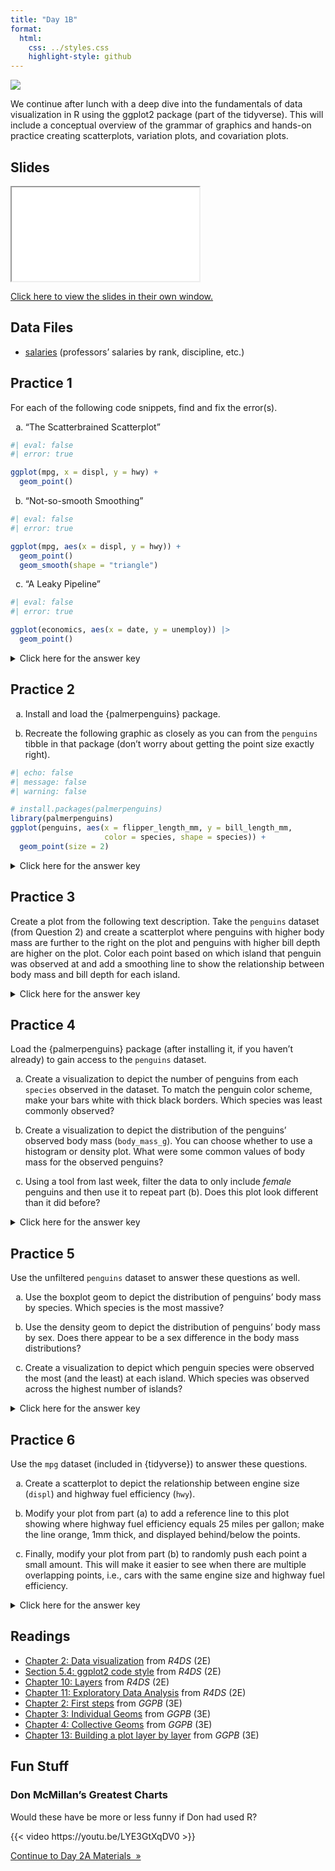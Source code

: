 ```yaml
---
title: "Day 1B"
format:
  html:
    css: ../styles.css
    highlight-style: github
---
```


![](../img/charts_2780E3.svg){.hero}


We continue after lunch with a deep dive into the fundamentals of data visualization in R using the ggplot2 package (part of the tidyverse). This will include a conceptual overview of the grammar of graphics and hands-on practice creating scatterplots, variation plots, and covariation plots.

## Slides

<iframe class="slide-deck" src="./Slides/1B_Slides.html" title="Day 1B Slideshow">
</iframe>

[Click here to view the slides in their own window.](./Slides/1B_Slides.html)

## Data Files

- <a href="salaries.csv" download="salaries.csv">salaries</a>
(professors' salaries by rank, discipline, etc.)

## Practice 1

For each of the following code snippets, find and fix the error(s).

a) "The Scatterbrained Scatterplot"

```r
#| eval: false
#| error: true

ggplot(mpg, x = displ, y = hwy) + 
  geom_point()
```

b) "Not-so-smooth Smoothing"

```r
#| eval: false
#| error: true

ggplot(mpg, aes(x = displ, y = hwy)) + 
  geom_point()
  geom_smooth(shape = "triangle")
```

c) "A Leaky Pipeline"

```r
#| eval: false
#| error: true

ggplot(economics, aes(x = date, y = unemploy)) |> 
  geom_point()
```

<p><details>
<summary>Click here for the answer key</summary>
<blockquote>

**Part (a)**

The code forgot to put the mappings inside `aes()`.

```r
#| message: false

library(tidyverse)
ggplot(mpg, aes(x = displ, y = hwy)) +
  geom_point() 
```

**Part (b)**

The code tried to set the shape aesthetic for the wrong geom (smooths don't have shapes).

```r
#| message: false

ggplot(mpg, aes(x = displ, y = hwy)) + 
  geom_point(shape = "triangle") +
  geom_smooth()
```

**Part (c)**

The code used pipes instead of plus signs to connect ggplot2 commands.

```r
ggplot(economics, aes(x = date, y = unemploy)) +
  geom_point()
```

</blockquote></details></p>

## Practice 2

a) Install and load the \{palmerpenguins\} package.

b) Recreate the following graphic as closely as you can from the `penguins` tibble in that package (don't worry about getting the point size exactly right).

```r
#| echo: false
#| message: false
#| warning: false

# install.packages(palmerpenguins)
library(palmerpenguins)
ggplot(penguins, aes(x = flipper_length_mm, y = bill_length_mm,
                     color = species, shape = species)) +
  geom_point(size = 2)
```


<p><details>
<summary>Click here for the answer key</summary>
<blockquote>

**Answer (a)**

```r
#| comment: "#>"
#| collapse: true

# Extra pane > Packages tab > Install button > palmerpenguins > Install
# Or, in console: install.packages(palmerpenguins)

library(palmerpenguins)
```

**Answer (b)**

```r
#| comment: "#>"
#| collapse: true
#| warning: false

ggplot(penguins, aes(x = flipper_length_mm, y = bill_length_mm,
                     color = species, shape = species)) +
  geom_point(size = 2)
```

</blockquote>
</details></p>

## Practice 3

Create a plot from the following text description. Take the `penguins` dataset (from Question 2) and create a scatterplot where penguins with higher body mass are further to the right on the plot and penguins with higher bill depth are higher on the plot. Color each point based on which island that penguin was observed at and add a smoothing line to show the relationship between body mass and bill depth for each island.

<p><details>
<summary>Click here for the answer key</summary>
<blockquote>

```r
#| message: false
#| warning: false

ggplot(penguins, aes(x = body_mass_g, y = bill_depth_mm, color = island)) + 
  geom_point() +
  geom_smooth()
```

</blockquote></details></p>

## Practice 4

Load the \{palmerpenguins\} package (after installing it, if you haven't already) to gain access to the `penguins` dataset.

a) Create a visualization to depict the number of penguins from each `species` observed in the dataset. To match the penguin color scheme, make your bars white with thick black borders. Which species was least commonly observed? 

b) Create a visualization to depict the distribution of the penguins' observed body mass (`body_mass_g`). You can choose whether to use a histogram or density plot. What were some common values of body mass for the observed penguins?

c) Using a tool from last week, filter the data to only include *female* penguins and then use it to repeat part (b). Does this plot look different than it did before?

<p><details>
<summary>Click here for the answer key</summary>
<blockquote>

**Part (a)**

```r
#| message: false
library(tidyverse)
library(palmerpenguins)
ggplot(penguins, aes(x = species)) + 
  geom_bar(fill = "white", color = "black", linewidth = 2)
```

The chinstrap species was the least commonly observed.

**Part (b)**

```r
ggplot(penguins, aes(x = body_mass_g)) + 
  geom_density(linewidth = 2, fill = "white")
```

Most of the penguins were around 3500 g, but the masses ranged from a bit below 3000 to a bit above 6000.

**Part (c)**

```r
penguinsF <- penguins |> filter(sex == "female")
ggplot(penguinsF, aes(x = body_mass_g)) + 
  geom_density(linewidth = 2, fill = "white")
```

Yes, it has two humps (i.e., common values) now: around 3500 and around 4750. We call this shape a "bimodal" distribution.

</blockquote></details></p>

## Practice 5

Use the unfiltered `penguins` dataset to answer these questions as well.

a) Use the boxplot geom to depict the distribution of penguins' body mass by species. Which species is the most massive?

b) Use the density geom to depict the distribution of penguins' body mass by sex. Does there appear to be a sex difference in the body mass distributions?

c) Create a visualization to depict which penguin species were observed the most (and the least) at each island. Which species was observed across the highest number of islands?

<p><details>
<summary>Click here for the answer key</summary>
<blockquote>

**Part (a)**

```r
ggplot(penguins, aes(x = body_mass_g, y = species)) + geom_boxplot()
```

The Gentoo species have the highest body mass distribution.

**Part (b)**

```r
ggplot(penguins, aes(x = body_mass_g, color = sex)) + 
  geom_density(linewidth = 1)
```

The male distribution seems shifted higher relative to the female distribution, though the two overlap.

**Part (c)**

```r
ggplot(penguins, aes(x = species, y = island)) + 
  geom_jitter(width = 0.25, height = 0.25)
```

The Adelie species was the only one observed at all three islands.

</blockquote></details></p>

## Practice 6

Use the `mpg` dataset (included in \{tidyverse\}) to answer these questions.

a) Create a scatterplot to depict the relationship between engine size (`displ`) and highway fuel efficiency (`hwy`).

b) Modify your plot from part (a) to add a reference line to this plot showing where highway fuel efficiency equals 25 miles per gallon; make the line orange, 1mm thick, and displayed behind/below the points.

c) Finally, modify your plot from part (b) to randomly push each point a small amount. This will make it easier to see when there are multiple overlapping points, i.e., cars with the same engine size and highway fuel efficiency.

<p><details>
<summary>Click here for the answer key</summary>
<blockquote>

**Part (a)**

```r
ggplot(mpg, aes(x = displ, y = hwy)) + geom_point()
```

**Part (b)**

```r
ggplot(mpg, aes(x = displ, y = hwy)) + 
  geom_hline(yintercept = 25, color = "orange", linewidth = 1) +
  geom_point()
```

**Part (c)**

```r
ggplot(mpg, aes(x = displ, y = hwy)) + 
  geom_hline(yintercept = 25, color = "orange", linewidth = 1) +
  geom_jitter()
```

Jittering can be helpful for continuous variables too! Consider this whenever you have overlapping points.

</blockquote></details></p>

## Readings

- [Chapter 2: Data visualization](https://r4ds.hadley.nz/data-visualize.html) from *R4DS* (2E)
- [Section 5.4: ggplot2 code style](https://r4ds.hadley.nz/workflow-style.html#ggplot2) from *R4DS* (2E)
- [Chapter 10: Layers](https://r4ds.hadley.nz/layers.html) from *R4DS* (2E)
- [Chapter 11: Exploratory Data Analysis](https://r4ds.hadley.nz/eda) from *R4DS* (2E)
- [Chapter 2: First steps](https://ggplot2-book.org/getting-started.html) from *GGPB* (3E)
- [Chapter 3: Individual Geoms](https://ggplot2-book.org/individual-geoms.html) from *GGPB* (3E)
- [Chapter 4: Collective Geoms](https://ggplot2-book.org/collective-geoms.html) from *GGPB* (3E)
- [Chapter 13: Building a plot layer by layer](https://ggplot2-book.org/layers.html) from *GGPB* (3E)


## Fun Stuff

### Don McMillan's Greatest Charts

Would these have be more or less funny if Don had used R?

{{< video https://youtu.be/LYE3GtXqDV0 >}}

::: {.text-center}
<a href="../Day2/day2A.html" class="btn btn-primary mt-5" role="button" >Continue to Day 2A Materials&nbsp;&nbsp;&raquo;</a>
:::

